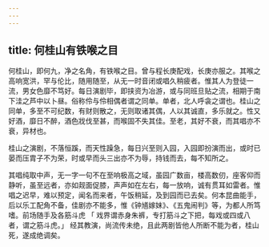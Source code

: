 ```yaml
---
---
---
```

title: 何桂山有铁喉之目
---



何桂山，即何九，净之名角，有铁喉之目。曾与程长庚配戏，长庚亦服之。其喉之高响宽洪，罕与伦比，随用随至，从无一时音闭或唱久稍疲者。惟其人为登徒一流，男女色靡不笃好。每日演剧毕，即挟资为冶游，或与同班旦贴之流，相期于南下洼之芦中以卜昼。俗称伶与伶相偶者谓之同单。单者，北人呼衾之谓也。桂山之同单，多至不可纪数，有财则散之，无则取诸其偶，人以其诚直，多乐就之。性又好酒，靡日不醉，酒色戕伐至甚，而喉固不失其佳。至老，其好不衰，而其唱亦不衰，异材也。

桂山之演剧，不落恒蹊，而天性躁急，每日兴至则入园，入园即扮演而出，或时已晏而压胄子不为荣，时或早而头三出亦不为辱，持钱而去，每不知所之。

其唱纯取中声，无一字一句不在至响极高之域，虽园广数亩，楼高数仞，座客仰而静听，虽至远者，亦如觌面促膝，声声如在左右，每一放响，诚有贯耳如雷者。惟唱之迟早，难以预定，闻名而来者，午饭稍延，及到园而已去矣。何本昆曲能手，后以乐工配角不备，佳剧亦不能多，惟《钟馗嫁妹》、《五鬼闹判》等，为都人所笃嗜。前场随手及各筋斗虎 「 戏界谓赤身朱裤，专打筋斗之下把，每戏或四或八者，谓之筋斗虎。」 经其教演，尚流传未绝，且此两剧皆他人所断不能为者，桂山死，遂成绝调矣。